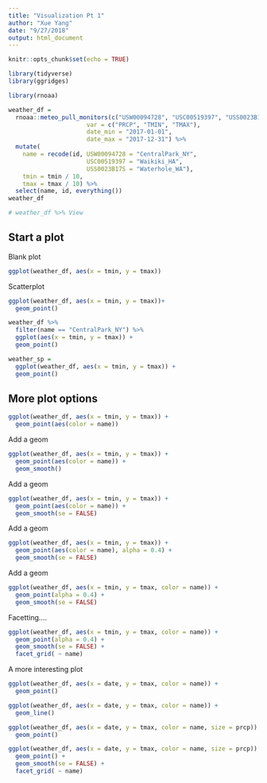 ```yaml
---
title: "Visualization Pt 1"
author: "Xue Yang"
date: "9/27/2018"
output: html_document
---
```


```r
knitr::opts_chunk$set(echo = TRUE)
```


```r
library(tidyverse)
library(ggridges)
```

```r
library(rnoaa)

weather_df = 
  rnoaa::meteo_pull_monitors(c("USW00094728", "USC00519397", "USS0023B17S"),
                      var = c("PRCP", "TMIN", "TMAX"), 
                      date_min = "2017-01-01",
                      date_max = "2017-12-31") %>%
  mutate(
    name = recode(id, USW00094728 = "CentralPark_NY", 
                      USC00519397 = "Waikiki_HA",
                      USS0023B17S = "Waterhole_WA"),
    tmin = tmin / 10,
    tmax = tmax / 10) %>%
  select(name, id, everything())
weather_df

# weather_df %>% View
```


## Start a plot

Blank plot

```r
ggplot(weather_df, aes(x = tmin, y = tmax))
```



Scatterplot

```r
ggplot(weather_df, aes(x = tmin, y = tmax))+
  geom_point()
```


```r
weather_df %>% 
  filter(name == "CentralPark_NY") %>% 
  ggplot(aes(x = tmin, y = tmax)) +
  geom_point()
```

```r
weather_sp =
  ggplot(weather_df, aes(x = tmin, y = tmax)) +
  geom_point()
```


## More plot options

```r
ggplot(weather_df, aes(x = tmin, y = tmax)) +
  geom_point(aes(color = name))
```

Add a geom

```r
ggplot(weather_df, aes(x = tmin, y = tmax)) +
  geom_point(aes(color = name)) +
  geom_smooth()
```

Add a geom

```r
ggplot(weather_df, aes(x = tmin, y = tmax)) +
  geom_point(aes(color = name)) +
  geom_smooth(se = FALSE)
```

Add a geom

```r
ggplot(weather_df, aes(x = tmin, y = tmax)) +
  geom_point(aes(color = name), alpha = 0.4) +
  geom_smooth(se = FALSE)
```

Add a geom

```r
ggplot(weather_df, aes(x = tmin, y = tmax, color = name)) +
  geom_point(alpha = 0.4) +
  geom_smooth(se = FALSE)
```


Facetting....

```r
ggplot(weather_df, aes(x = tmin, y = tmax, color = name)) +
  geom_point(alpha = 0.4) +
  geom_smooth(se = FALSE) +
  facet_grid( ~ name)
```

A more interesting plot

```r
ggplot(weather_df, aes(x = date, y = tmax, color = name)) +
  geom_point()
```

```r
ggplot(weather_df, aes(x = date, y = tmax, color = name)) +
  geom_line()
```

```r
ggplot(weather_df, aes(x = date, y = tmax, color = name, size = prcp)) +
  geom_point()
```

```r
ggplot(weather_df, aes(x = date, y = tmax, color = name, size = prcp)) +
  geom_point() +
  geom_smooth(se = FALSE) +
  facet_grid( ~ name)
```